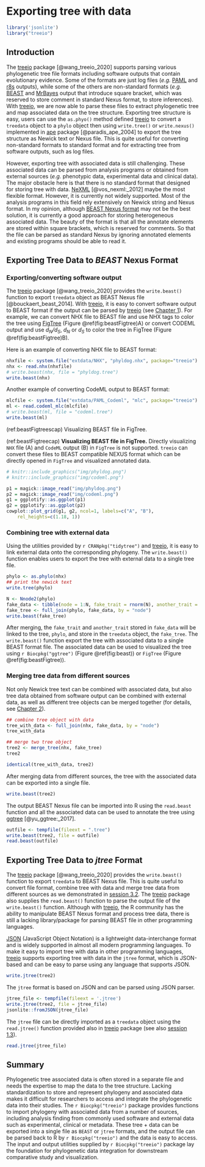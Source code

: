 # Exporting tree with data {#chapter3}


```r
library('jsonlite')
library("treeio")
```

## Introduction

The [treeio](https://bioconductor.org/packages/treeio/) package [@wang_treeio_2020] supports parsing various phylogenetic tree file formats including software outputs that contain evolutionary evidence. Some of the formats are just log files
(*e.g.* [PAML](http://abacus.gene.ucl.ac.uk/software/paml.html)
and [r8s](http://ginger.ucdavis.edu/r8s) outputs), while some of the others are
non-standard formats (*e.g.* [BEAST](http://beast2.org/)
and [MrBayes](http://nbisweden.github.io/MrBayes/) output that introduce square
bracket, which was reserved to store comment in standard Nexus format, to store
inferences). With [treeio](https://bioconductor.org/packages/treeio/), we are
now able to parse these files to extract phylogenetic tree and map associated
data on the tree structure. Exporting tree structure is easy, users can use
the `as.phyo()` method defined [treeio](https://bioconductor.org/packages/treeio/) to
convert a `treedata` object to a `phylo` object then using `write.tree()` or
`write.nexus()` implemented
in [ape](https://cran.r-project.org/web/packages/ape/index.html) package
[@paradis_ape_2004] to export the tree structure as Newick text or Nexus file.
This is quite useful for converting non-standard formats to standard format and
for extracting tree from software outputs, such as log files.

However, exporting tree with associated data is still challenging. These
associated data can be parsed from analysis programs or obtained from external
sources (*e.g.* phenotypic data, experimental data and clinical data). The major
obstacle here is that there is no standard format that designed for storing
tree with data. [NeXML](http://www.nexml.org/) [@vos_nexml:_2012] maybe the most
flexible format. However, it is currently not widely supported. Most of the
analysis programs in this field rely extensively on Newick string and Nexus
format. In my opinion, although [BEAST Nexus
format](http://beast.community/nexus_metacomments) may not be the best solution,
it is currently a good approach for storing heterogeneous associated data. The
beauty of the format is that all the annotate elements are stored within square
brackets, which is reserved for comments. So that the file can be parsed as
standard Nexus by ignoring annotated elements and existing programs should be
able to read it.

## Exporting Tree Data to *BEAST* Nexus Format


### Exporting/converting software output

The [treeio](https://bioconductor.org/packages/treeio/) package [@wang_treeio_2020] provides the `write.beast()` function to export `treedata` object as BEAST Nexus file [@bouckaert_beast_2014].
With [treeio](https://bioconductor.org/packages/treeio/), it is easy to convert
software output to BEAST format if the output can be parsed
by [treeio](https://bioconductor.org/packages/treeio/) (see [Chapter 1](#chapter1)). For example, we can
convert NHX file to BEAST file and use NHX tags to color the tree using
[FigTree](http://beast.community/figtree) (Figure \@ref(fig:beastFigtree)A) or convert CODEML output and use
*d~N~/d~S~*, *d~N~* or *d~S~* to color the tree in FigTree (Figure \@ref(fig:beastFigtree)B).

Here is an example of converting NHX file to BEAST format:

```r
nhxfile <- system.file("extdata/NHX", "phyldog.nhx", package="treeio")
nhx <- read.nhx(nhxfile)
# write.beast(nhx, file = "phyldog.tree")
write.beast(nhx)
```




Another example of converting CodeML output to BEAST format:

```r
mlcfile <- system.file("extdata/PAML_Codeml", "mlc", package="treeio")
ml <- read.codeml_mlc(mlcfile)
# write.beast(ml, file = "codeml.tree")
write.beast(ml)
```


(ref:beastFigtreescap) Visualizing BEAST file in FigTree.

(ref:beastFigtreecap) **Visualizing BEAST file in FigTree.** Directly visualizing `NHX` file (A) and `CodeML` output (B) in `FigTree` is not supported. `treeio` can convert these files to BEAST compatible NEXUS format which can be directly opened in `FigTree` and visualized annotated data.

```r
# knitr::include_graphics("img/phyldog.png")
# knitr::include_graphics("img/codeml.png")

p1 = magick::image_read("img/phyldog.png")
p2 = magick::image_read("img/codeml.png")
g1 = ggplotify::as.ggplot(p1)
g2 = ggplotify::as.ggplot(p2)
cowplot::plot_grid(g1, g2, ncol=1, labels=c("A", "B"), 
    rel_heights=c(1.18, 1))
```


### Combining tree with external data

Using the utilities provided
by `r CRANpkg("tidytree")` and [treeio](https://bioconductor.org/packages/treeio/), it is easy to link
external data onto the corresponding phylogeny. The `write.beast()` function enables users to export the tree with external data to a single tree file.

```r
phylo <- as.phylo(nhx)
## print the newick text
write.tree(phylo)

N <- Nnode2(phylo)
fake_data <- tibble(node = 1:N, fake_trait = rnorm(N), another_trait = runif(N))
fake_tree <- full_join(phylo, fake_data, by = "node")
write.beast(fake_tree)
```

After merging, the `fake_trait` and `another_trait` stored in `fake_data` will be linked to the tree, `phylo`, and store in the `treedata` object, the `fake_tree`. The `write.beast()` function export the tree with associated data to a single BEAST format file. The associated data can be used to visualized the tree using `r Biocpkg("ggtree")` (Figure \@ref(fig:beast)) or `FigTree` (Figure \@ref(fig:beastFigtree)).


### Merging tree data from different sources

Not only Newick tree text can be combined with associated data, but also tree
data obtained from software output can be combined with external data, as well
as different tree objects can be merged together (for details, see [Chapter 2](#chapter2)).


```r
## combine tree object with data
tree_with_data <- full_join(nhx, fake_data, by = "node")
tree_with_data

## merge two tree object
tree2 <- merge_tree(nhx, fake_tree)
tree2

identical(tree_with_data, tree2)
```

After merging data from different sources, the tree with the associated data can
be exported into a single file.

```r
write.beast(tree2)
```

The output BEAST Nexus file can be imported into R using the `read.beast`
function and all the associated data can be used to annotate the tree
using [ggtree](https://bioconductor.org/packages/ggtree/) [@yu_ggtree:_2017].


```r
outfile <- tempfile(fileext = ".tree")
write.beast(tree2, file = outfile)
read.beast(outfile)
```

## Exporting Tree Data to *jtree* Format {#write-jtree}

The [treeio](https://bioconductor.org/packages/treeio/) package [@wang_treeio_2020] provides the
`write.beast()` function to export `treedata` to BEAST Nexus file. This is quite useful
to convert file format, combine tree with data and merge tree data from
different sources as we demonstrated in
[session 3.2](#exporting-tree-data-to-beast-nexus-format).
The [treeio](https://bioconductor.org/packages/treeio/) package also supplies
the `read.beast()` function to parse the output file of the `write.beast()` function. Although
with [treeio](https://bioconductor.org/packages/treeio/), the R community has the ability to
manipulate BEAST Nexus format and process tree data, there is still a lacking
library/package for parsing BEAST file in other programming languages. 

[JSON](https://www.json.org/) (JavaScript Object Notation) is a lightweight data-interchange format and
is widely supported in almost all modern programming languages. To make it easy
to import tree with data in other programming
languages, [treeio](https://bioconductor.org/packages/treeio/) supports
exporting tree with data in the `jtree` format, which is JSON-based and can be easy to parse using any language that supports JSON.

```r
write.jtree(tree2)
```

The `jtree` format is based on JSON and can be parsed using JSON parser.

```r
jtree_file <- tempfile(fileext = '.jtree')
write.jtree(tree2, file = jtree_file)
jsonlite::fromJSON(jtree_file)
```


The `jtree` file can be directly imported as a `treedata` object using
the `read.jtree()` function provided also
in [treeio](https://bioconductor.org/packages/treeio/) package (see also [session 1.3](#jtree)).

```r
read.jtree(jtree_file)
```

## Summary {#summary3}

Phylogenetic tree associated data is often stored in a separate file and needs the expertise to map the data to the tree structure. Lacking standardization to store and represent phylogeny and associated data makes it difficult for researchers to access and integrate the phylogenetic data into their studies. The `r Biocpkg("treeio")` package provides functions to import phylogeny with associated data from a number of sources, including analysis finding from commonly used software and external data such as experimental, clinical or metadata. These tree + data can be exported into a single file as `BEAST` or `jtree` formats, and the output file can be parsed back to R by `r Biocpkg("treeio")` and the data is easy to access. The input and output utilities supplied by `r Biocpkg("treeio")` package lay the foundation for phylogenetic data integration for downstream comparative study and visualization. 
